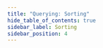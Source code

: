 ```yaml
---
title: "Querying: Sorting"
hide_table_of_contents: true
sidebar_label: Sorting
sidebar_position: 4
---
```





<LanguageSwitcher supportedLanguages={supportedLanguages} />

<LanguageContent language="csharp">
   <SortingCsharp />
</LanguageContent>

<LanguageContent language="java">
   <SortingJava />
</LanguageContent>

<LanguageContent language="nodejs">
   <SortingNodejs />
</LanguageContent>


<!---
### Indexes
- [Indexing Basics](../../indexes/indexing-basics)
- [Sorting &amp; Collation](../../indexes/sorting-and-collation)

### Querying
- [Basics](../../indexes/querying/basics)
- [Filtering](../../indexes/querying/filtering)
- [Paging](../../indexes/querying/paging)


-->